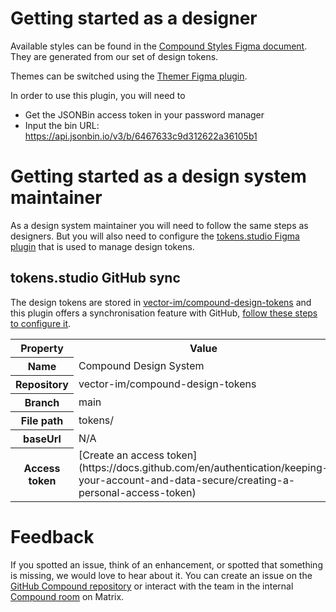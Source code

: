 
<Meta title="Design/: Get started" />

# Getting started as a designer

Available styles can be found in the [Compound Styles Figma document](https://www.figma.com/file/PpKepmHKGikp33Ql7iivbn/Compound-Styles?node-id=22%3A2763&t=UAtRgYRpQ2xofvM3-1).
They are generated from our set of design tokens.

Themes can be switched using the [Themer Figma plugin](https://www.figma.com/community/plugin/731176732337510831/Themer).

In order to use this plugin, you will need to

- Get the JSONBin access token in your password manager
- Input the bin URL: https://api.jsonbin.io/v3/b/6467633c9d312622a36105b1

# Getting started as a design system maintainer

As a design system maintainer you will need to follow the same steps as designers.
But you will also need to configure the [tokens.studio Figma plugin](https://www.figma.com/community/plugin/843461159747178978)
that is used to manage design tokens.

## tokens.studio GitHub sync

The design tokens are stored in [vector-im/compound-design-tokens](https://github.com/vector-im/compound-design-tokens)
and this plugin offers a synchronisation feature with GitHub, [follow these steps to configure it](https://docs.tokens.studio/sync/github).

<table>
  <tbody>
    <tr>
      <th>Property</th>
      <th>Value</th>
    </tr>
    <tr>
      <th>Name</th>
      <td>Compound Design System</td>
    </tr>
    <tr>
      <th>Repository</th>
      <td>vector-im/compound-design-tokens</td>
    </tr>
    <tr>
      <th>Branch</th>
      <td>main</td>
    </tr>
    <tr>
      <th>File path</th>
      <td>tokens/</td>
    </tr>
    <tr>
      <th>baseUrl</th>
      <td>N/A</td>
    </tr>
    <tr>
      <th>Access token</th>
      <td>
        [Create an access
        token](https://docs.github.com/en/authentication/keeping-your-account-and-data-secure/creating-a-personal-access-token)
      </td>
    </tr>
  </tbody>
</table>

# Feedback

If you spotted an issue, think of an enhancement, or spotted that something is missing,
we would love to hear about it. You can create an issue on the [GitHub Compound repository](https://github.com/vector-im/compound/issues/new)
or interact with the team in the internal [Compound room](https://matrix.to/#/#compound:matrix.org) on Matrix.
